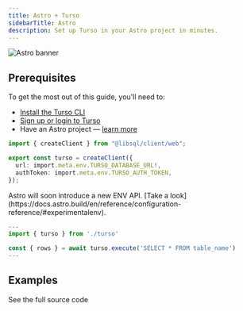 ```yaml
---
title: Astro + Turso
sidebarTitle: Astro
description: Set up Turso in your Astro project in minutes.
---
```


![Astro banner](/images/guides/astro-banner.png)

## Prerequisites

To get the most out of this guide, you'll need to:

- [Install the Turso CLI](/cli/installation)
- [Sign up or login to Turso](/cli/authentication#signup)
- Have an Astro project &mdash; [learn more](https://docs.astro.build/en/install/auto/#1-run-the-setup-wizard)

<Steps>

<Step title="Install the libSQL SDK">

<Snippet file="install-libsql-client-ts.mdx" />

</Step>

<Step title="Configure database credentials">

<Snippet file="retrieve-database-credentials.mdx" />

</Step>

<Step title="Configure libSQL client">

```ts src/turso.ts
import { createClient } from "@libsql/client/web";

export const turso = createClient({
  url: import.meta.env.TURSO_DATABASE_URL!,
  authToken: import.meta.env.TURSO_AUTH_TOKEN,
});
```

<Note>
  Astro will soon introduce a new ENV API. [Take a
  look](https://docs.astro.build/en/reference/configuration-reference/#experimentalenv).
</Note>

</Step>

<Step title="Execute SQL">

```ts
---
import { turso } from './turso'

const { rows } = await turso.execute('SELECT * FROM table_name')
---
```

</Step>

</Steps>

## Examples

<CardGroup cols={2}>
  <Card
    title="Blog"
    icon="github"
    href="https://github.com/turso-extended/app-tustro-blog"
  >
    See the full source code
  </Card>
</CardGroup>
